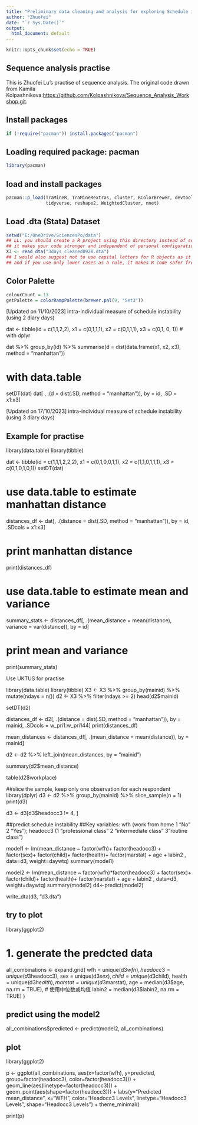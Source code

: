 ```yaml
---
title: "Preliminary data cleaning and analysis for exploring Schedule instability"
author: "Zhuofei"
date: "`r Sys.Date()`"
output:
  html_document: default
---
```


```r
knitr::opts_chunk$set(echo = TRUE)
```
## Sequence analysis practise
This is Zhuofei Lu's practise of sequence analysis. The original code drawn from
Kamila Kolpashnikova:<https://github.com/Kolpashnikova/Sequence_Analysis_Workshop.git>.

## Install packages

```r
if (!require("pacman")) install.packages("pacman")
```

## Loading required package: pacman

```r
library(pacman)
```

## load and install packages

```r
pacman::p_load(TraMineR, TraMineRextras, cluster, RColorBrewer, devtools, haven, 
               tidyverse, reshape2, WeightedCluster, nnet)
```

## Load .dta (Stata) Dataset

```r
setwd("E:/OneDrive/SciencesPo/data")
## LL: you should create a R project using this directory instead of setting manually your working directory
## it makes your code stronger and independent of personal configurations
X3 <- read_dta("3days_cleaned0928.dta")
## I would also suggest not to use capital letters for R objects as it makes the code a little bit more difficult to write
## and if you use only lower cases as a rule, it makes R code safer from case errors
```

## Color Palette

```r
colourCount = 13
getPalette = colorRampPalette(brewer.pal(9, "Set3"))
```





############################### [Updated on 11/10/2023] intra-individual measure of schedule instability (using 2 diary days) 

dat <- tibble(id = c(1,1,2,2),
              x1 = c(0,1,1,1),
              x2 = c(0,1,1,1),
              x3 = c(0,1, 0, 1))
# with dplyr

dat %>%
  group_by(id) %>%
  summarise(d = dist(data.frame(x1, x2, x3), method = "manhattan”))

# with data.table

setDT(dat)
dat[ , .(d = dist(.SD, method = "manhattan")), by = id, .SD = x1:x3]


############################### [Updated on 17/10/2023] intra-individual measure of schedule instability (using 3 diary days)
## Example for practise
library(data.table)
library(tibble)

dat <- tibble(id = c(1,1,1,2,2,2),
              x1 = c(0,1,0,0,1,1),
              x2 = c(1,1,0,1,1,1),
              x3 = c(0,1,0,1,0,1))
setDT(dat)

# use data.table to estimate manhattan distance
distances_df <- dat[, .(distance = dist(.SD, method = "manhattan")), by = id, .SDcols = x1:x3]

# print manhattan distance
print(distances_df)

# use data.table  to estimate mean and variance
summary_stats <- distances_df[, .(mean_distance = mean(distance), variance = var(distance)), by = id]

# print mean and variance
print(summary_stats)


############################### Use UKTUS for practise
library(data.table)
library(tibble)
X3 <- X3 %>%
  group_by(mainid) %>%
  mutate(ndays = n())
d2 <- X3  %>%
  filter(ndays >= 2)
head(d2$mainid)

setDT(d2)

distances_df <- d2[, .(distance = dist(.SD, method = "manhattan")), by = mainid, .SDcols = w_pri1:w_pri144]
print(distances_df)

mean_distances <- distances_df[, .(mean_distance = mean(distance)), by = mainid]

d2 <- d2 %>% 
  left_join(mean_distances, by = "mainid")

summary(d2$mean_distance)

table(d2$workplace)


##slice the sample, keep only one observation for each respondent
library(dplyr)
d3 <- d2 %>%
  group_by(mainid) %>%
  slice_sample(n = 1)
print(d3)

d3 <- d3[d3$headocc3 != 4, ]

##predict schedule instability
##Key variables: wfh (work from home 1 "No" 2 "Yes"); headocc3 (1 "professional class" 2 "intermediate class" 3"routine class")

model1 <- lm(mean_distance ~ factor(wfh)+ factor(headocc3) + factor(sex)+ factor(child)+ factor(health)+ factor(marstat) + age  + labin2
             , data=d3, weight=daywtq)
summary(model1)

model2 <- lm(mean_distance ~ factor(wfh)*factor(headocc3) + factor(sex)+ factor(child)+ factor(health)+ factor(marstat) + age  + labin2
             , data=d3, weight=daywtq)
summary(model2)
d4<-predict(model2)

write_dta(d3, "d3.dta")

## try to plot
library(ggplot2)

# 1. generate the predcted data
all_combinations <- expand.grid(
  wfh = unique(d3$wfh),
  headocc3 = unique(d3$headocc3),
  sex = unique(d3$sex),
  child = unique(d3$child),
  health = unique(d3$health),
  marstat = unique(d3$marstat),
  age = median(d3$age, na.rm = TRUE),    # 使用中位数或均值
  labin2 = median(d3$labin2, na.rm = TRUE)
)

## predict using the model2
all_combinations$predicted <- predict(model2, all_combinations)

## plot
library(ggplot2)

p <- ggplot(all_combinations, aes(x=factor(wfh), y=predicted, group=factor(headocc3), color=factor(headocc3))) + 
  geom_line(aes(linetype=factor(headocc3))) + 
  geom_point(aes(shape=factor(headocc3))) + 
  labs(y="Predicted mean_distance", x="WFH", color="Headocc3 Levels", linetype="Headocc3 Levels", shape="Headocc3 Levels") +
  theme_minimal()

print(p)


